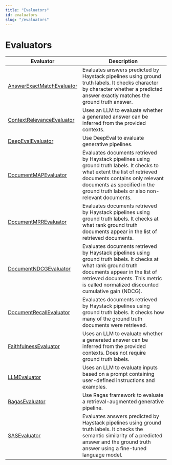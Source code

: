 ```yaml
---
title: "Evaluators"
id: evaluators
slug: "/evaluators"
---
```


# Evaluators

| Evaluator                                                                                          | Description                                                                                                                                                                                                                                      |
| --- | --- |
| [AnswerExactMatchEvaluator](evaluators/answerexactmatchevaluator.mdx)                                       | Evaluates answers predicted by Haystack pipelines using ground truth labels. It checks character by character whether a predicted answer exactly matches the ground truth answer.                                                                |
| [ContextRelevanceEvaluator](evaluators/contextrelevanceevaluator.mdx)                                       | Uses an LLM to evaluate whether a generated answer can be inferred from the provided contexts.                                                                                                                                                   |
| [DeepEvalEvaluator](https://docs.haystack.deepset.ai/v2.0../../docs/pipeline-components/evaluators/deepevalevaluator.mdx)                  | Use DeepEval to evaluate generative pipelines.                                                                                                                                                                                                   |
| [DocumentMAPEvaluator](evaluators/documentmapevaluator.mdx)                                                 | Evaluates documents retrieved by Haystack pipelines using ground truth labels. It checks to what extent the list of retrieved documents contains only relevant documents as specified in the ground truth labels or also non-relevant documents. |
| [DocumentMRREvaluator](evaluators/documentmrrevaluator.mdx)                                                 | Evaluates documents retrieved by Haystack pipelines using ground truth labels. It checks at what rank ground truth documents appear in the list of retrieved documents.                                                                          |
| [DocumentNDCGEvaluator](https://docs.haystack.deepset.ai/v2.7-unstable../../docs/pipeline-components/evaluators/documentndcgevaluator.mdx) | Evaluates documents retrieved by Haystack pipelines using ground truth labels. It checks at what rank ground truth documents appear in the list of retrieved documents. This metric is called normalized discounted cumulative gain (NDCG).      |
| [DocumentRecallEvaluator](evaluators/documentrecallevaluator.mdx)                                           | Evaluates documents retrieved by Haystack pipelines using ground truth labels. It checks how many of the ground truth documents were retrieved.                                                                                                  |
| [FaithfulnessEvaluator](evaluators/faithfulnessevaluator.mdx)                                               | Uses an LLM to evaluate whether a generated answer can be inferred from the provided contexts. Does not require ground truth labels.                                                                                                             |
| [LLMEvaluator](evaluators/llmevaluator.mdx)                                                                 | Uses an LLM to evaluate inputs based on a prompt containing user-defined instructions and examples.                                                                                                                                              |
| [RagasEvaluator](evaluators/ragasevaluator.mdx)                                                             | Use Ragas framework to evaluate a retrieval-augmented generative pipeline.                                                                                                                                                                       |
| [SASEvaluator](evaluators/sasevaluator.mdx)                                                                 | Evaluates answers predicted by Haystack pipelines using ground truth labels. It checks the semantic similarity of a predicted answer and the ground truth answer using a fine-tuned language model.                                              |
